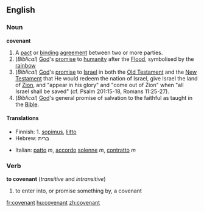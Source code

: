 ==English==
===Noun===
'''covenant'''
#A [[pact]] or [[binding]] [[agreement]] between two or more parties.
#(''Biblical'') [[God]]'s [[promise]] to [[humanity]] after the [[Flood]], symbolised by the [[rainbow]]
#(''Biblical'') [[God]]'s [[promise]] to [[Israel]] in both the [[Old Testament]] and the [[New Testament]] that He would redeem the nation of Israel, give Israel the land of [[Zion]], and "appear in his glory" and "come out of Zion" when "all Israel shall be saved" (cf. Psalm 201:15-18, Romans 11:25-27).
#(''Biblical'') [[God]]'s general promise of salvation to the faithful as taught in the [[Bible]].

====Translations====
{{top}}
*Finnish: 1. [[sopimus]], [[liitto]]
*Hebrew: ברית
{{mid}}
*Italian: [[patto]] ''m'', [[accordo]] [[solenne]] ''m'', [[contratto]] ''m''
{{bottom}}

===Verb===
'''to covenant'''  (''transitive'' and ''intransitive'')
# to enter into, or promise something by, a covenant

[[fr:covenant]]
[[hu:covenant]]
[[zh:covenant]]